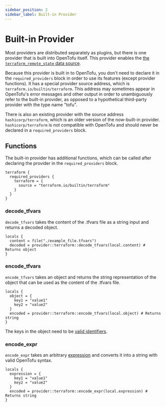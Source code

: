 ```yaml
---
sidebar_position: 2
sidebar_label: Built-in Provider
---
```

# Built-in Provider

Most providers are distributed separately as plugins, but there
is one provider that is built into OpenTofu itself. This provider enables the
[the `terraform_remote_state` data source](../state/remote-state-data.mdx).

Because this provider is built in to OpenTofu, you don't need to declare it
in the `required_providers` block in order to use its features (except provider functions).
It has a special provider source address, which is
`terraform.io/builtin/terraform`. This address may sometimes appear in
OpenTofu's error messages and other output in order to unambiguously refer
to the built-in provider, as opposed to a hypothetical third-party provider
with the type name "tofu".

There is also an existing provider with the source address
`hashicorp/terraform`, which is an older version of the now-built-in provider.
`hashicorp/terraform` is not compatible with OpenTofu and should never be declared in a
`required_providers` block.

## Functions

The built-in provider has additional functions, which can be called after declaring the provider in the `required_providers` block.

```hcl
terraform {
  required_providers {
    terraform = {
      source = "terraform.io/builtin/terraform"
    }
  }
}
```
### decode_tfvars

`decode_tfvars` takes the content of the .tfvars file as a string input and returns a decoded object.

```hcl
locals {
  content = file("./example_file.tfvars")
  decoded = provider::terraform::decode_tfvars(local.content) # Returns object
}
```
### encode_tfvars

`encode_tfvars` takes an object and returns the string representation of the object that can be used as the content of the .tfvars file.

```hcl
locals {
  object = {
    key1 = "value1"
    key2 = "value2"
  }
  encoded = provider::terraform::encode_tfvars(local.object) # Returns string
}
```
The keys in the object need to be [valid identifiers](../syntax/configuration.mdx#identifiers).

### encode_expr

`encode_expr` takes an arbitrary [expression](../expressions/index.mdx) and converts it into a string with valid OpenTofu syntax.

```hcl
locals {
  expression = {
    key1 = "value1"
    key2 = "value2"
  }
  encoded = provider::terraform::encode_expr(local.expression) # Returns string
}
```
